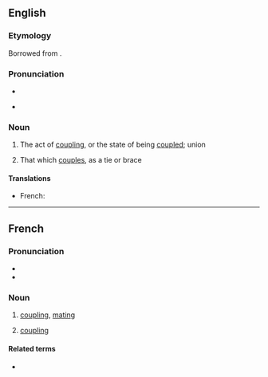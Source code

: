 ==English==

===Etymology===
Borrowed from {{bor|en|fr|accouplement}}.

===Pronunciation===
* {{IPA|/əˈkʌpəlmənt/|lang=en}}
* {{a|US}} {{audio|en-us-accouplement.ogg|lang=en}}

===Noun===
{{en-noun|~}}

# {{lb|en|rare}} The act of [[coupling]], or the state of being [[coupled]]; union
#: {{rfquotek|Caxton}}
# {{lb|en|rare}} That which [[couples]], as a tie or brace

====Translations====
{{trans-top|act of coupling; state of being coupled}}
* French: {{t+|fr|accouplement|m}}
{{trans-mid}}
{{trans-bottom}}

{{trans-top|that which couples, as a tie or brace}}
{{trans-mid}}
{{trans-bottom}}

----

==French==

===Pronunciation===
* {{fr-IPA}}
* {{audio|Fr-accouplement.ogg|Audio|lang=fr}}

===Noun===
{{fr-noun|m}}

# [[coupling]], [[mating]]
# {{lb|fr|mechanics}} [[coupling]]

====Related terms====
* {{l|fr|accoupler}}